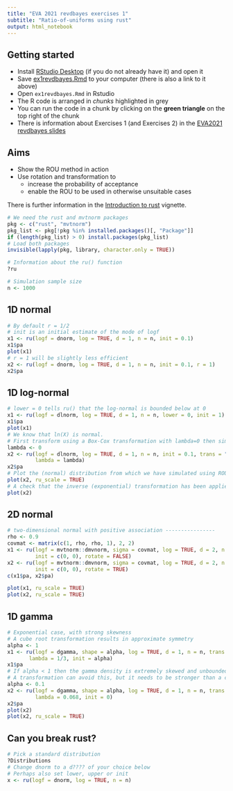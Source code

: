 ```yaml
---
title: "EVA 2021 revdbayes exercises 1"
subtitle: "Ratio-of-uniforms using rust"
output: html_notebook
---
```


## Getting started

* Install [RStudio Desktop](https://www.rstudio.com/products/rstudio/download/#download) (if you do not already have it) and open it
* Save [ex1revdbayes.Rmd](https://raw.githubusercontent.com/paulnorthrop/revdbayes/master/vignettes/ex1revdbayes.Rmd) to your computer (there is also a link to it above)
* Open `ex1revdbayes.Rmd` in Rstudio
* The R code is arranged in *chunks* highlighted in grey
* You can run the code in a chunk by clicking on the **green triangle** on the top right of the chunk
* There is information about Exercises 1 (and Exercises 2) in the [EVA2021 revdbayes slides](https://paulnorthrop.github.io/revdbayes/articles/EVA2021revdbayes.html)

## Aims

* Show the ROU method in action
* Use rotation and transformation to
    - increase the probability of acceptance
    - enable the ROU to be used in otherwise unsuitable cases 
    
There is further information in the [Introduction to rust](https://paulnorthrop.github.io/rust/articles/rust-a-vignette.html) vignette.

```r
# We need the rust and mvtnorm packages
pkg <- c("rust", "mvtnorm")
pkg_list <- pkg[!pkg %in% installed.packages()[, "Package"]]
if (length(pkg_list) > 0) install.packages(pkg_list)
# Load both packages
invisible(lapply(pkg, library, character.only = TRUE))
```

```r
# Information about the ru() function
?ru

# Simulation sample size
n <- 1000
```

## 1D normal

```r
# By default r = 1/2
# init is an initial estimate of the mode of logf
x1 <- ru(logf = dnorm, log = TRUE, d = 1, n = n, init = 0.1)
x1$pa
plot(x1)
# r = 1 will be slightly less efficient
x2 <- ru(logf = dnorm, log = TRUE, d = 1, n = n, init = 0.1, r = 1)
x2$pa
```

## 1D log-normal

```r
# lower = 0 tells ru() that the log-normal is bounded below at 0
x1 <- ru(logf = dlnorm, log = TRUE, d = 1, n = n, lower = 0, init = 1)
x1$pa
plot(x1)
# We know that ln(X) is normal.  
# First transform using a Box-Cox transformation with lambda=0 then simulate
lambda <- 0
x2 <- ru(logf = dlnorm, log = TRUE, d = 1, n = n, init = 0.1, trans = "BC",
         lambda = lambda)
x2$pa
# Plot the (normal) distribution from which we have simulated using ROU 
plot(x2, ru_scale = TRUE)
# A check that the inverse (exponential) transformation has been applied
plot(x2)
```

## 2D normal

```r
# two-dimensional normal with positive association ----------------
rho <- 0.9
covmat <- matrix(c(1, rho, rho, 1), 2, 2)
x1 <- ru(logf = mvtnorm::dmvnorm, sigma = covmat, log = TRUE, d = 2, n = n, 
         init = c(0, 0), rotate = FALSE)
x2 <- ru(logf = mvtnorm::dmvnorm, sigma = covmat, log = TRUE, d = 2, n = n, 
         init = c(0, 0), rotate = TRUE)
c(x1$pa, x2$pa)
```

```r
plot(x1, ru_scale = TRUE)
plot(x2, ru_scale = TRUE)
```

## 1D gamma

```r
# Exponential case, with strong skewness
# A cube root transformation results in approximate symmetry
alpha <- 1
x1 <- ru(logf = dgamma, shape = alpha, log = TRUE, d = 1, n = n, trans = "BC",
       lambda = 1/3, init = alpha)
x1$pa
# If alpha < 1 then the gamma density is extremely skewed and unbounded at 0
# A transformation can avoid this, but it needs to be stronger than a cube root
alpha <- 0.1
x2 <- ru(logf = dgamma, shape = alpha, log = TRUE, d = 1, n = n, trans = "BC",
         lambda = 0.068, init = 0)
x2$pa
plot(x2)
plot(x2, ru_scale = TRUE)
```

## Can you break rust?

```r
# Pick a standard distribution
?Distributions
# Change dnorm to a d???? of your choice below
# Perhaps also set lower, upper or init
x <- ru(logf = dnorm, log = TRUE, n = n)
```

